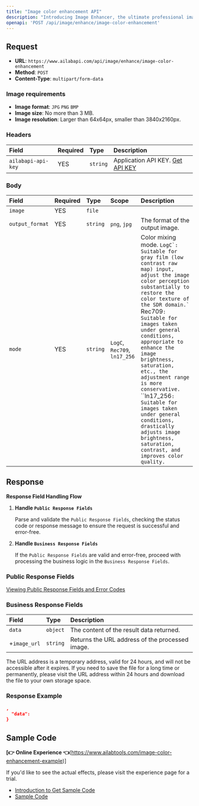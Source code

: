```yaml
---
title: "Image color enhancement API"
description: "Introducing Image Enhancer, the ultimate professional image enhancement tool for perfecting your photos. Our powerful suite of tools allows you to deblur, color correct, and adjust contrast with ease, giving you the best possible image quality. From simple corrections to complex tasks, Image Enhancer delivers professional-grade results in no time. Whether you're a professional photographer or just starting out, Image Enhancer has the tools you need to take your photos to the next level. Take control of your images and get the perfect look you desire with Image Enhancer."
openapi: 'POST /api/image/enhance/image-color-enhancement'
---
```


## Request

- **URL**: `https://www.ailabapi.com/api/image/enhance/image-color-enhancement`
- **Method**: `POST`
- **Content-Type**: `multipart/form-data`

### Image requirements

- **Image format**: `JPG` `PNG` `BMP`
- **Image size**: No more than 3 MB.
- **Image resolution**: Larger than 64x64px, smaller than 3840x2160px.

### Headers

| Field              | Required | Type     | Description                                        |
|:-------------------|:---------|:---------|:---------------------------------------------------|
| `ailabapi-api-key` | YES      | `string` | Application API KEY. [Get API KEY](/doc/get-api-key) |

### Body

| Field           | Required | Type     | Scope                                                 | Description                                                                                                                                                                                                                                                                                                                                                                                                                                                                                                                                |
|:----------------|:---------|:---------|:------------------------------------------------------|:-------------------------------------------------------------------------------------------------------------------------------------------------------------------------------------------------------------------------------------------------------------------------------------------------------------------------------------------------------------------------------------------------------------------------------------------------------------------------------------------------------------------------------------------|
| `image`         | YES      | `file`   |                                                       |                                                                                                                                                                                                                                                                                                                                                                                                                                                                                                                                            |
| `output_format` | YES      | `string` | ``png``, ``jpg`` | The format of the output image.                                                                                                                                                                                                                                                                                                                                                                                                                                                                                                            |
| `mode`          | YES      | `string` | ``LogC``, ``Rec709``, ``ln17_256`` | Color mixing mode. ``LogC`: Suitable for gray film (low contrast raw map) input, adjust the image color perception substantially to restore the color texture of the SDR domain.` ``Rec709`: Suitable for images taken under general conditions, appropriate to enhance the image brightness, saturation, etc., the adjustment range is more conservative.` ``ln17_256`: Suitable for images taken under general conditions, drastically adjusts image brightness, saturation, contrast, and improves color quality.` |

## Response

**Response Field Handling Flow**

1. **Handle `Public Response Fields`**

   Parse and validate the `Public Response Fields`, checking the status code or response message to ensure the request is successful and error-free.

2. **Handle `Business Response Fields`**

   If the `Public Response Fields` are valid and error-free, proceed with processing the business logic in the `Business Response Fields`.

### Public Response Fields

<a href="/doc/response-description" target="_blank">Viewing Public Response Fields and Error Codes</a>

### Business Response Fields

| Field        | Type     | Description                                     |
|:-------------|:---------|:------------------------------------------------|
| `data`       | `object` | The content of the result data returned.        |
| +`image_url` | `string` | Returns the URL address of the processed image. |

The URL address is a temporary address, valid for 24 hours, and will not be accessible after it expires. If you need to save the file for a long time or permanently, please visit the URL address within 24 hours and download the file to your own storage space.

### Response Example

```json
,
  "data":           
}
```

## Sample Code

**[👉 Online Experience 👈**(https://www.ailabtools.com/image-color-enhancement-example)]

If you'd like to see the actual effects, please visit the experience page for a trial.

- [Introduction to Get Sample Code](get-sample-code)
- [Sample Code][PostmanURL]

[PostmanURL]: https://documenter.getpostman.com/view/26387069/2s93JxqgHE#ea688a11-b74a-41c3-a9a1-9b3576679aa5